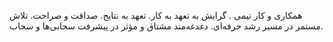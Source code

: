 همکاری و کار تیمی . گرایش به تعهد به کار. تعهد به نتایج. صداقت و صراحت. تلاش مستمر در مسیر رشد حرفه‌ای. دغدغه‌مند مشتاق و مؤثر در پیشرفت سحابی‌ها و سحاب.
